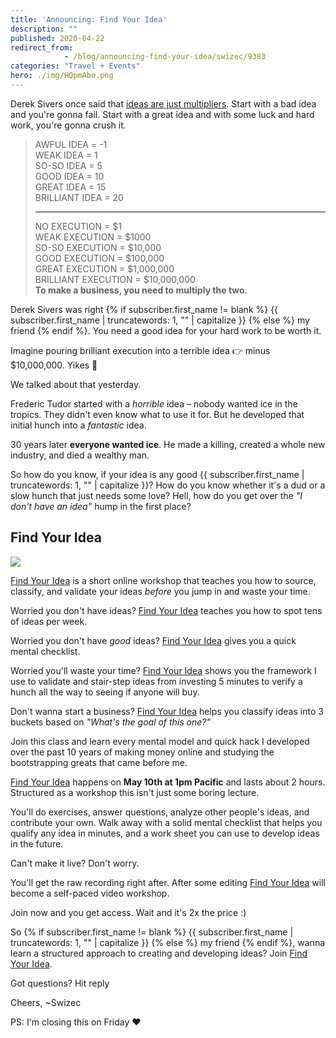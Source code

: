 ```yaml
---
title: 'Announcing: Find Your Idea'
description: ""
published: 2020-04-22
redirect_from: 
            - /blog/announcing-find-your-idea/swizec/9383
categories: "Travel + Events"
hero: ./img/HQpmAbo.png
---
```

Derek Sivers once said that [ideas are just multipliers](https://sivers.org/multiply). Start with a bad idea and you&#x27;re gonna fail. Start with a great idea and with some luck and hard work, you&#x27;re gonna crush it.

> AWFUL IDEA = -1  
> WEAK IDEA = 1  
> SO-SO IDEA = 5  
> GOOD IDEA = 10  
> GREAT IDEA = 15  
> BRILLIANT IDEA = 20
>
> ---
>
> NO EXECUTION = $1  
> WEAK EXECUTION = $1000  
> SO-SO EXECUTION = $10,000  
> GOOD EXECUTION = $100,000  
> GREAT EXECUTION = $1,000,000  
> BRILLIANT EXECUTION = $10,000,000  
> **To make a business, you need to multiply the two.**

Derek Sivers was right {% if subscriber.first_name != blank %} {{ subscriber.first_name | truncatewords: 1, &quot;&quot; | capitalize }} {% else %} my friend {% endif %}. You need a good idea for your hard work to be worth it.

Imagine pouring brilliant execution into a terrible idea 👉 minus \$10,000,000. Yikes 😬

We talked about that yesterday.

Frederic Tudor started with a _horrible_ idea – nobody wanted ice in the tropics. They didn&#x27;t even know what to use it for. But he developed that initial hunch into a _fantastic_ idea.

30 years later **everyone wanted ice**. He made a killing, created a whole new industry, and died a wealthy man.

So how do you know, if your idea is any good {{ subscriber.first_name | truncatewords: 1, &quot;&quot; | capitalize }}? How do you know whether it&#x27;s a dud or a slow hunch that just needs some love? Hell, how do you get over the _&quot;I don&#x27;t have an idea&quot;_ hump in the first place?

## Find Your Idea

[![](./img/HQpmAbo.png)](https://gum.co/fKfYf)

[Find Your Idea](https://gum.co/fKfYf) is a short online workshop that teaches you how to source, classify, and validate your ideas _before_ you jump in and waste your time.

Worried you don&#x27;t have ideas? [Find Your Idea](https://gum.co/fKfYf) teaches you how to spot tens of ideas per week.

Worried you don&#x27;t have _good_ ideas? [Find Your Idea](https://gum.co/fKfYf) gives you a quick mental checklist.

Worried you&#x27;ll waste your time? [Find Your Idea](https://gum.co/fKfYf) shows you the framework I use to validate and stair-step ideas from investing 5 minutes to verify a hunch all the way to seeing if anyone will buy.

Don&#x27;t wanna start a business? [Find Your Idea](https://gum.co/fKfYf) helps you classify ideas into 3 buckets based on _&quot;What&#x27;s the goal of this one?&quot;_

Join this class and learn every mental model and quick hack I developed over the past 10 years of making money online and studying the bootstrapping greats that came before me.

[Find Your Idea](https://gum.co/fKfYf) happens on **May 10th at 1pm Pacific** and lasts about 2 hours. Structured as a workshop this isn&#x27;t just some boring lecture.

You&#x27;ll do exercises, answer questions, analyze other people&#x27;s ideas, and contribute your own. Walk away with a solid mental checklist that helps you qualify any idea in minutes, and a work sheet you can use to develop ideas in the future.

Can&#x27;t make it live? Don&#x27;t worry.

You&#x27;ll get the raw recording right after. After some editing [Find Your Idea](https://gum.co/fKfYf) will become a self-paced video workshop.

Join now and you get access. Wait and it&#x27;s 2x the price :)

So {% if subscriber.first_name != blank %} {{ subscriber.first_name | truncatewords: 1, &quot;&quot; | capitalize }} {% else %} my friend {% endif %}, wanna learn a structured approach to creating and developing ideas? Join [Find Your Idea](https://gum.co/fKfYf).

Got questions? Hit reply

Cheers, ~Swizec

PS: I&#x27;m closing this on Friday ❤️
